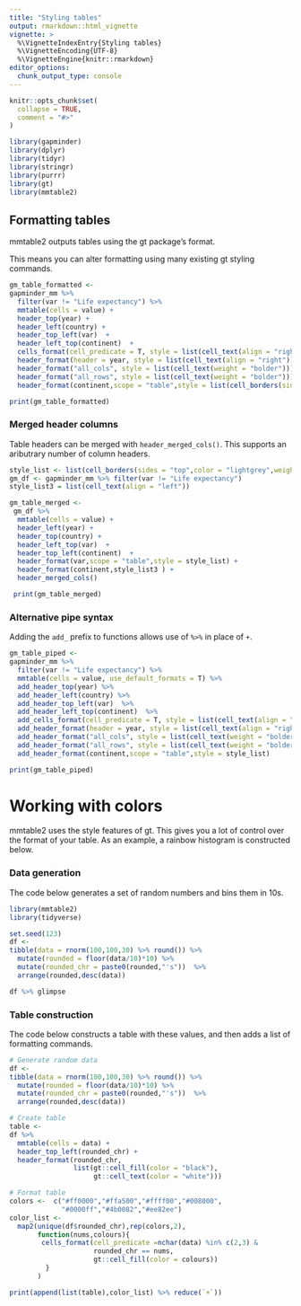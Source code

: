 ```yaml
---
title: "Styling tables"
output: rmarkdown::html_vignette
vignette: >
  %\VignetteIndexEntry{Styling tables}
  %\VignetteEncoding{UTF-8}
  %\VignetteEngine{knitr::rmarkdown}
editor_options: 
  chunk_output_type: console
---
```


```r
knitr::opts_chunk$set(
  collapse = TRUE,
  comment = "#>"
)
```

```r
library(gapminder)
library(dplyr)
library(tidyr)
library(stringr)
library(purrr)
library(gt)
library(mmtable2)
```

## Formatting tables

mmtable2 outputs tables using the gt package's format.

This means you can alter formatting using many existing gt styling commands.
```r
gm_table_formatted <- 
gapminder_mm %>% 
  filter(var != "Life expectancy") %>% 
  mmtable(cells = value) +
  header_top(year) +
  header_left(country) +
  header_top_left(var)  +
  header_left_top(continent)  +
  cells_format(cell_predicate = T, style = list(cell_text(align = "right"))) +
  header_format(header = year, style = list(cell_text(align = "right"))) +
  header_format("all_cols", style = list(cell_text(weight = "bolder"))) +
  header_format("all_rows", style = list(cell_text(weight = "bolder"))) +
  header_format(continent,scope = "table",style = list(cell_borders(sides = "top",color = "grey"))) 

print(gm_table_formatted)
```

### Merged header columns 

Table headers can be merged with `header_merged_cols()`. 
This supports an aributrary number of column headers. 
```r
style_list <- list(cell_borders(sides = "top",color = "lightgrey",weight = px(3)))
gm_df <- gapminder_mm %>% filter(var != "Life expectancy")
style_list3 = list(cell_text(align = "left"))

gm_table_merged <- 
 gm_df %>% 
  mmtable(cells = value) +
  header_left(year) +
  header_top(country) +
  header_left_top(var)  +
  header_top_left(continent)  +
  header_format(var,scope = "table",style = style_list) +
  header_format(continent,style_list3 ) +
  header_merged_cols()

 print(gm_table_merged)
```

### Alternative pipe syntax

Adding the `add_` prefix to functions allows use of `%>%` in place of `+`.
```r
gm_table_piped <- 
gapminder_mm %>% 
  filter(var != "Life expectancy") %>% 
  mmtable(cells = value, use_default_formats = T) %>% 
  add_header_top(year) %>% 
  add_header_left(country) %>% 
  add_header_top_left(var)  %>% 
  add_header_left_top(continent)  %>% 
  add_cells_format(cell_predicate = T, style = list(cell_text(align = "right"))) %>% 
  add_header_format(header = year, style = list(cell_text(align = "right"))) %>% 
  add_header_format("all_cols", style = list(cell_text(weight = "bolder"))) %>% 
  add_header_format("all_rows", style = list(cell_text(weight = "bolder"))) %>% 
  add_header_format(continent,scope = "table",style = style_list) 

print(gm_table_piped)
```


# Working with colors 


mmtable2 uses the style features of gt. This gives you a lot of control over the format of your table. As an example, a rainbow histogram is constructed below. 

### Data generation

The code below generates a set of random numbers and bins them in 10s.

```r
library(mmtable2)
library(tidyverse)

set.seed(123)
df <- 
tibble(data = rnorm(100,100,30) %>% round()) %>% 
  mutate(rounded = floor(data/10)*10) %>% 
  mutate(rounded_chr = paste0(rounded,"'s"))  %>% 
  arrange(rounded,desc(data))

df %>% glimpse
```

### Table construction

The code below constructs a table with these values, and then adds a list of formatting commands. 

```r
# Generate random data 
df <- 
tibble(data = rnorm(100,100,30) %>% round()) %>% 
  mutate(rounded = floor(data/10)*10) %>% 
  mutate(rounded_chr = paste0(rounded,"'s"))  %>% 
  arrange(rounded,desc(data))

# Create table  
table <- 
df %>% 
  mmtable(cells = data) +
  header_top_left(rounded_chr) + 
  header_format(rounded_chr, 
                list(gt::cell_fill(color = "black"),
                     gt::cell_text(color = "white")))

# Format table
colors <-  c("#ff0000","#ffa500","#ffff00","#008000",
             "#0000ff","#4b0082","#ee82ee")
color_list <- 
  map2(unique(df$rounded_chr),rep(colors,2), 
       function(nums,colours){
        cells_format(cell_predicate =nchar(data) %in% c(2,3) & 
                     rounded_chr == nums, 
                     gt::cell_fill(color = colours))
         }
       )

print(append(list(table),color_list) %>% reduce(`+`))
```
